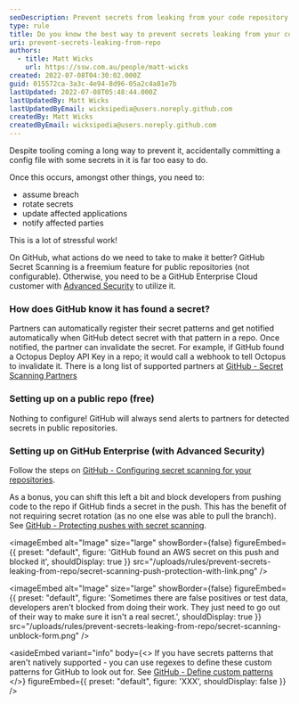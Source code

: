 ```yaml
---
seoDescription: Prevent secrets from leaking from your code repository by utilizing GitHub's Secret Scanning feature for public repositories or GitHub Enterprise with Advanced Security.
type: rule
title: Do you know the best way to prevent secrets leaking from your code repository?
uri: prevent-secrets-leaking-from-repo
authors:
  - title: Matt Wicks
    url: https://ssw.com.au/people/matt-wicks
created: 2022-07-08T04:30:02.000Z
guid: 015572ca-3a3c-4e94-8d96-05a2c4a81e7b
lastUpdated: 2022-07-08T05:48:44.000Z
lastUpdatedBy: Matt Wicks
lastUpdatedByEmail: wicksipedia@users.noreply.github.com
createdBy: Matt Wicks
createdByEmail: wicksipedia@users.noreply.github.com
---
```


Despite tooling coming a long way to prevent it, accidentally committing a config file with some secrets in it is far too easy to do.

<youtubeEmbed url="https://www.youtube.com/embed/CY1_trMEJuM" description="Figure: Up to 2022, GitHub had detected more than 700,000 secrets across thousands of private repositories using secret scanning for GitHub Advanced Security." />

Once this occurs, amongst other things, you need to:

- assume breach
- rotate secrets
- update affected applications
- notify affected parties

This is a lot of stressful work!

On GitHub, what actions do we need to take to make it better?
GitHub Secret Scanning is a freemium feature for public repositories (not configurable). Otherwise, you need to be a GitHub Enterprise Cloud customer with [Advanced Security](https://github.com/features/security) to utilize it.

### How does GitHub know it has found a secret?

Partners can automatically register their secret patterns and get notified automatically when GitHub detect secret with that pattern in a repo. Once notified, the partner can invalidate the secret. For example, if GitHub found a Octopus Deploy API Key in a repo; it would call a webhook to tell Octopus to invalidate it. There is a long list of supported partners at [GitHub - Secret Scanning Partners](https://docs.github.com/en/enterprise-cloud@latest/code-security/secret-scanning/secret-scanning-patterns)

### Setting up on a public repo (free)

Nothing to configure! GitHub will always send alerts to partners for detected secrets in public repositories.

### Setting up on GitHub Enterprise (with Advanced Security)

Follow the steps on [GitHub - Configuring secret scanning for your repositories](https://docs.github.com/en/enterprise-cloud@latest/code-security/secret-scanning/configuring-secret-scanning-for-your-repositories).

As a bonus, you can shift this left a bit and block developers from pushing code to the repo if GitHub finds a secret in the push. This has the benefit of not requiring secret rotation (as no one else was able to pull the branch). See [GitHub - Protecting pushes with secret scanning](https://docs.github.com/en/enterprise-cloud@latest/code-security/secret-scanning/protecting-pushes-with-secret-scanning).


<imageEmbed
  alt="Image"
  size="large"
  showBorder={false}
  figureEmbed={{
    preset: "default",
    figure: 'GitHub found an AWS secret on this push and blocked it',
    shouldDisplay: true
  }}
  src="/uploads/rules/prevent-secrets-leaking-from-repo/secret-scanning-push-protection-with-link.png"
/>


<imageEmbed
  alt="Image"
  size="large"
  showBorder={false}
  figureEmbed={{
    preset: "default",
    figure: 'Sometimes there are false positives or test data, developers aren\'t blocked from doing their work. They just need to go out of their way to make sure it isn\'t a real secret.',
    shouldDisplay: true
  }}
  src="/uploads/rules/prevent-secrets-leaking-from-repo/secret-scanning-unblock-form.png"
/>

<asideEmbed
  variant="info"
  body={<>
    If you have secrets patterns that aren't natively supported - you can use regexes to define these custom patterns for GitHub to look out for. See [GitHub - Define custom patterns](https://docs.github.com/en/enterprise-cloud@latest/code-security/secret-scanning/defining-custom-patterns-for-secret-scanning)
  </>}
  figureEmbed={{
    preset: "default",
    figure: 'XXX',
    shouldDisplay: false
  }}
/>
